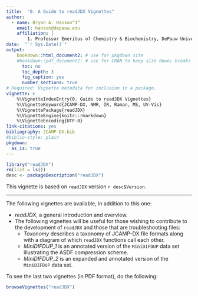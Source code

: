 ```yaml
---
title:  "0. A Guide to readJDX Vignettes"
author:
  - name: Bryan A. Hanson^1^
    email: hanson@depauw.edu
    affiliation: |
        1. Professor Emeritus of Chemistry & Biochemistry, DePauw University, Greencastle IN USA.
date:  "`r Sys.Date()`"
output:
    bookdown::html_document2: # use for pkgdown site
    #bookdown::pdf_document2: # use for CRAN to keep size down; breaks GHA
      toc: no
      toc_depth: 3
      fig_caption: yes
      number_sections: true
# Required: Vignette metadata for inclusion in a package.
vignette: >
    %\VignetteIndexEntry{0. Guide to readJDX Vignettes}
    %\VignetteKeyword{JCAMP-DX, NMR, IR, Raman, MS, UV-Vis}
    %\VignettePackage{readJDX}
    %\VignetteEngine{knitr::rmarkdown}
    %\VignetteEncoding{UTF-8}
link-citations: yes
bibliography: JCAMP-DX.bib
#biblio-style: plain
pkgdown:
  as_is: true
---
```


```r
library("readJDX")
rm(list = ls())
desc <- packageDescription("readJDX")
```

This vignette is based on `readJDX` version `r desc$Version`.

---

The following vignettes are available, in addition to this one:

* *readJDX*, a general introduction and overview.
* The following vignettes will be useful for those wishing to contribute to the development of `readJDX` and those that are troubleshooting files:
    + *Taxonomy* describes a taxonomy of JCAMP-DX file formats along with a diagram of which `readJDX` functions call each other.
    + *MiniDIFDUP_1* is an annotated version of the `MiniDIFDUP` data set illustrating the ASDF compression scheme.
    + *MiniDIFDUP_2* is an expanded and annotated version of the `MiniDIFDUP` data set.

To see the last two vignettes (in PDF format), do the following:

```r
browseVignettes("readJDX")
```
